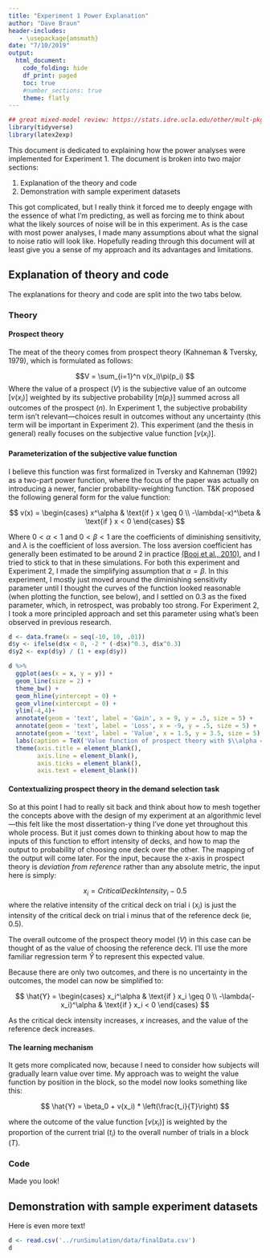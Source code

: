```yaml
---
title: "Experiment 1 Power Explanation"
author: "Dave Braun"
header-includes:
   - \usepackage{amsmath}
date: "7/10/2019"
output: 
  html_document:
    code_folding: hide
    df_print: paged
    toc: true
    #number_sections: true
    theme: flatly
---
```


```r
## great mixed-model review: https://stats.idre.ucla.edu/other/mult-pkg/introduction-to-linear-mixed-models/
library(tidyverse)
library(latex2exp)
```


This document is dedicated to explaining how the power analyses were implemented for Experiment 1. The document is broken into two major sections:  

  1. Explanation of the theory and code  
  2. Demonstration with sample experiment datasets
  
This got complicated, but I really think it forced me to deeply engage with the essence of what I'm predicting, as well as forcing me to think about what the likely sources of noise will be in this experiment. As is the case with most power analyses, I made many assumptions about what the signal to noise ratio will look like. Hopefully reading through this document will at least give you a sense of my approach and its advantages and limitations.

## Explanation of theory and code {.tabset}
The explanations for theory and code are split into the two tabs below.

### Theory
#### **Prospect theory**
The meat of the theory comes from prospect theory (Kahneman & Tversky, 1979), which is formulated as follows:  

$$V = \sum_{i=1}^n v(x_i)\pi(p_i) $$
Where the value of a prospect ($V$) is the subjective value of an outcome [$v(x_i)$] weighted by its subjective probability [$\pi(p_i)$] summed across all outcomes of the prospect ($n$). In Experiment 1, the subjective probability term isn't relevant---choices result in outcomes without any uncertainty (this term will be important in Experiment 2). This experiment (and the thesis in general) really focuses on the subjective value function [$v(x_i)$].  

#### **Parameterization of the subjective value function**
I believe this function was first formalized in Tversky and Kahneman (1992) as a two-part power function, where the focus of the paper was actually on introducing a newer, fancier probability-weighting function. T&K proposed the following general form for the value function:  


$$
v(x) = 
\begin{cases}
x^\alpha & \text{if } x \geq 0 \\
-\lambda(-x)^\beta     & \text{if } x < 0
\end{cases}
$$

Where $0 < \alpha < 1$ and $0 < \beta < 1$ are the coefficients of diminishing sensitivity, and $\lambda$ is the coefficient of loss aversion. The loss aversion coefficient has generally been estimated to be around 2 in practice [(Booj et al., 2010)](../../booij_et_al_2010.pdf), and I tried to stick to that in these simulations. For both this experiment and Experiment 2, I made the simplifying assumption that $\alpha = \beta$. In this experiment, I mostly just moved around the diminishing sensitivity parameter until I thought the curves of the function looked reasonable (when plotting the function, see below), and I settled on 0.3 as the fixed parameter, which, in retrospect, was probably too strong. For Experiment 2, I took a more principled approach and set this parameter using what's been observed in previous research.


```r
d <- data.frame(x = seq(-10, 10, .01))
d$y <- ifelse(d$x < 0, -2 * (-d$x)^0.3, d$x^0.3)
d$y2 <- exp(d$y) / (1 + exp(d$y))

d %>% 
  ggplot(aes(x = x, y = y)) + 
  geom_line(size = 2) + 
  theme_bw() +
  geom_hline(yintercept = 0) +
  geom_vline(xintercept = 0) +
  ylim(-4,4)+
  annotate(geom = 'text', label = 'Gain', x = 9, y = .5, size = 5) +
  annotate(geom = 'text', label = 'Loss', x = -9, y = .5, size = 5) +
  annotate(geom = 'text', label = 'Value', x = 1.5, y = 3.5, size = 5) +
  labs(caption = TeX('Value function of prospect theory with $\\alpha = .3$ and $\\lambda = 2$')) +
  theme(axis.title = element_blank(),
        axis.line = element_blank(),
        axis.ticks = element_blank(),
        axis.text = element_blank())
```


#### **Contextualizing prospect theory in the demand selection task**
So at this point I had to really sit back and think about how to mesh together the concepts above with the design of my experiment at an algorithmic level---this felt like the most dissertation-y thing I've done yet throughout this whole process. But it just comes down to thinking about how to map the inputs of this function to effort intensity of decks, and how to map the output to probability of choosing one deck over the other. The mapping of the output will come later. For the input, because the x-axis in prospect theory is *deviation from reference* rather than any absolute metric, the input here is simply: 

$$
x_i = CriticalDeckIntensity_i - 0.5
$$
where the relative intensity of the critical deck on trial i ($x_i$) is just the intensity of the critical deck on trial i minus that of the reference deck (ie, 0.5). 

The overall outcome of the prospect theory model ($V$) in this case can be thought of as the value of choosing the reference deck. I'll use the more familiar regression term $\hat{Y}$ to represent this expected value.

Because there are only two outcomes, and there is no uncertainty in the outcomes, the model can now be simplified to:

$$
\hat{Y} = 
\begin{cases}
x_i^\alpha & \text{if } x_i \geq 0 \\
-\lambda(-x_i)^\alpha & \text{if } x_i < 0
\end{cases}
$$

As the critical deck intensity increases, $x$ increases, and the value of the reference deck increases. 

#### **The learning mechanism**
It gets more complicated now, because I need to consider how subjects will gradually learn value over time. My approach was to weight the value function by position in the block, so the model now looks something like this:  

$$
\hat{Y} = \beta_0 + v(x_i) * \left(\frac{t_i}{T}\right)
$$

where the outcome of the value function [$v(x_i)$] is weighted by the proportion of the current trial ($t_i$) to the overall number of trials in a block ($T$). 

### Code
Made you look!

## Demonstration with sample experiment datasets
Here is even more text!

```r
d <- read.csv('../runSimulation/data/finalData.csv')
d
```

